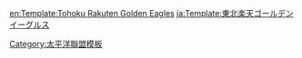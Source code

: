 {{Navbox
|bodyclass=hlist

|name = 東北樂天金鷹球團2011球員名單
|state = <includeonly>collapsed</includeonly>
|title = [[東北樂天金鷹|<span style="color:#fff">東北樂天金鷹球團名單</span>]] 2011
|titlestyle = background:#600; color:#fff; 
|groupstyle = background:#600; color:#fc0;
|group1 = 監督
|list1 = 
*77 [[星野仙一]]
|group2 = 教練
|list2 = 
*88 [[田淵幸一]]（調度兼打撃）
*80 [[仁村徹]]（作戦）
*83 [[礒部公一]]（打撃補佐）
*71 [[佐藤義則]]（投手）
*72 [[森山良二]]（投手 / ブルペン担當）
*70 [[三輪隆]]（投捕組合）
*89 [[永池恭男]]（内野守備跑壘）
*78 [[本西厚博]]（外野守備跑壘）
|group3 = 二軍監督・教練
|list3 = 
*87 [[仁村薫]]（監督）
*76 [[安部理]]（打撃）
*84 [[高村祐]]（投手）
*73 [[高浦美佐緒|高浦己佐緒]]（投捕組合）
*81 [[種田仁]]（内野守備跑壘）
*75 [[関川浩一]]（外野守備跑壘）
*85 [[広橋公寿]]（育成教練）
*86 [[小坂誠]]（育成 / 野手担當）
*82 [[吉田豐彦]]（育成 / 投手担當）
|group4 = 投手
|list4 = 
*11 [[塩見貴洋]]
*13 [[井坂亮平]]
*14 [[佐竹健太]]
*15 [[藤原紘通]]
*16 [[山村宏樹]]
*17 [[ダレル・ラズナー|ラズナー]]
*18 [[田中將大]]
*20 [[長谷部康平]]
*21 [[岩隈久志]]
*22 [[戸村健次]]
*24 [[高堀和也]]
*26 [[有銘兼久]]
*28 [[片山博視]]
*30 [[永井怜]]
*31 [[美馬学]]
*34 [[鎌田祐哉]]
*40 [[土屋朋弘]]
*41 [[青山浩二]]
*42 [[ケルビン・ヒメネス|ケルビン]]
*43 [[寺田龍平]]
*45 [[川井貴志]]
*47 [[松崎伸吾]]
*49 [[井上雄介]]
*51 [[川岸強]]
*53 [[石田隆司]]
*54 [[木谷寿巳]]
*57 [[小山伸一郎]]
*58 [[辛島航]]
*59 [[菊池保則]]
*61 [[岡本真或]]
*62 [[栂野雅史]]
*64 [[ライアン・スパイアー|スパイアー]]
*65 [[松本輝]]
*74 [[ロムロ・サンチェス|サンチェス]]
*99 [[金炳賢|キム]]
|group5 = 捕手
|list5 = 
*29 [[小關翔太]]
*37 [[嶋基宏]]
*39 [[井野卓]]
*44 [[中谷仁]]
*48 [[伊志嶺忠]]
*52 [[山本大明]]
|group6 = 内野手
|list6 = 
*0 [[内村賢介]]
*1 [[岩村明憲]]
*3 [[ランディ・ルイーズ|ルイーズ]]
*4 [[高須洋介]]
*6 [[塩川達也]]
*7 [[山崎武司]]
*9 [[阿部俊人]]
*12 [[草野大輔]]
*27 [[河田寿司]]
*32 [[松井稼頭央]]
*35 [[大廣翔治]]
*50 [[ルイス・ガルシア (1978年生の内野手)|ガルシア]]
*55 [[西田哲朗]]
*56 [[中川大志]]
*60 [[勸野甲輝]]
*66 [[西村弥]]
*67 [[銀次]]
*68 [[枡田慎太郎]]
*98 [[丈武]]
|group7 = 外野手
|list7 = 
*00 [[中村真人 (外野手)|中村真人]]
*8 [[中島俊哉]]
*23 [[聖澤諒]]
*25 [[横川史学]]
*33 [[平石洋介]]
*36 [[榎本葵]]
*38 [[楠城祐介]]
*46 [[鐵平 (野球)|鐵平]]
*63 [[牧田明久]]
|group8 = 育成選手
|list8 = 
*121 [[松井宏次]]（内野手）
*122 [[加藤貴大 (野球)|加藤貴大]]（投手）
*132 [[川口隼人]]（内野手）
*134 [[木村謙吾]]（投手）
}}<noinclude>
[[Category:太平洋聯盟模板]]
[[en:Template:Tohoku Rakuten Golden Eagles]]
[[ja:Template:東北楽天ゴールデンイーグルス]]
</noinclude>